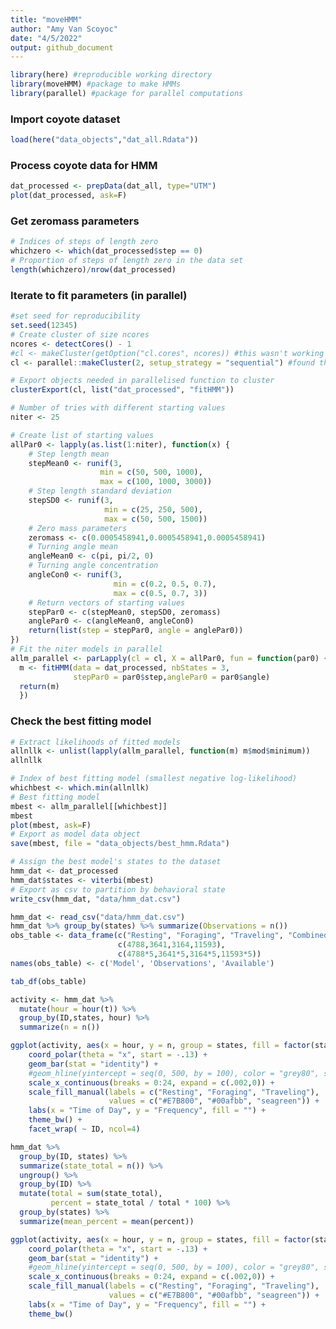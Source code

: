 ```yaml
---
title: "moveHMM"
author: "Amy Van Scoyoc"
date: "4/5/2022"
output: github_document
---
```


```r
library(here) #reproducible working directory
library(moveHMM) #package to make HMMs
library(parallel) #package for parallel computations
```

### Import coyote dataset
```r
load(here("data_objects","dat_all.Rdata"))
```

### Process coyote data for HMM
```r
dat_processed <- prepData(dat_all, type="UTM")
plot(dat_processed, ask=F)
```

### Get zeromass parameters
```r
# Indices of steps of length zero
whichzero <- which(dat_processed$step == 0)
# Proportion of steps of length zero in the data set
length(whichzero)/nrow(dat_processed)
```

### Iterate to fit parameters (in parallel)
```r
#set seed for reproducibility
set.seed(12345)
# Create cluster of size ncores
ncores <- detectCores() - 1
#cl <- makeCluster(getOption("cl.cores", ncores)) #this wasn't working
cl <- parallel::makeCluster(2, setup_strategy = "sequential") #found this solution instead

# Export objects needed in parallelised function to cluster 
clusterExport(cl, list("dat_processed", "fitHMM"))

# Number of tries with different starting values
niter <- 25

# Create list of starting values
allPar0 <- lapply(as.list(1:niter), function(x) { 
    # Step length mean
    stepMean0 <- runif(3,
                    min = c(50, 500, 1000), 
                    max = c(100, 1000, 3000))
    # Step length standard deviation
    stepSD0 <- runif(3,
                     min = c(25, 250, 500),
                     max = c(50, 500, 1500)) 
    # Zero mass parameters 
    zeromass <- c(0.0005458941,0.0005458941,0.0005458941)
    # Turning angle mean
    angleMean0 <- c(pi, pi/2, 0)
    # Turning angle concentration
    angleCon0 <- runif(3,
                       min = c(0.2, 0.5, 0.7),
                       max = c(0.5, 0.7, 3))
    # Return vectors of starting values
    stepPar0 <- c(stepMean0, stepSD0, zeromass)
    anglePar0 <- c(angleMean0, angleCon0)
    return(list(step = stepPar0, angle = anglePar0))
})
# Fit the niter models in parallel
allm_parallel <- parLapply(cl = cl, X = allPar0, fun = function(par0) { 
  m <- fitHMM(data = dat_processed, nbStates = 3, 
              stepPar0 = par0$step,anglePar0 = par0$angle)
  return(m) 
  })
```

### Check the best fitting model
```r
# Extract likelihoods of fitted models
allnllk <- unlist(lapply(allm_parallel, function(m) m$mod$minimum))
allnllk
```

```r
# Index of best fitting model (smallest negative log-likelihood)
whichbest <- which.min(allnllk)
# Best fitting model
mbest <- allm_parallel[[whichbest]]
mbest
plot(mbest, ask=F)
# Export as model data object
save(mbest, file = "data_objects/best_hmm.Rdata")
```

```r
# Assign the best model's states to the dataset 
hmm_dat <- dat_processed
hmm_dat$states <- viterbi(mbest)
# Export as csv to partition by behavioral state
write_csv(hmm_dat, "data/hmm_dat.csv")
```

```r
hmm_dat <- read_csv("data/hmm_dat.csv")
hmm_dat %>% group_by(states) %>% summarize(Observations = n())
obs_table <- data_frame(c("Resting", "Foraging", "Traveling", "Combined"),
                        c(4788,3641,3164,11593), 
                        c(4788*5,3641*5,3164*5,11593*5))
names(obs_table) <- c('Model', 'Observations', 'Available')

tab_df(obs_table)

```

```r
activity <- hmm_dat %>% 
  mutate(hour = hour(t)) %>% 
  group_by(ID,states, hour) %>% 
  summarize(n = n())

ggplot(activity, aes(x = hour, y = n, group = states, fill = factor(states))) +
    coord_polar(theta = "x", start = -.13) +
    geom_bar(stat = "identity") +
    #geom_hline(yintercept = seq(0, 500, by = 100), color = "grey80", size = 0.3) +
    scale_x_continuous(breaks = 0:24, expand = c(.002,0)) +
    scale_fill_manual(labels = c("Resting", "Foraging", "Traveling"), 
                      values = c("#E7B800", "#00afbb", "seagreen")) +
    labs(x = "Time of Day", y = "Frequency", fill = "") +
    theme_bw() +
    facet_wrap( ~ ID, ncol=4)
```

```r
hmm_dat %>% 
  group_by(ID, states) %>% 
  summarize(state_total = n()) %>% 
  ungroup() %>% 
  group_by(ID) %>% 
  mutate(total = sum(state_total), 
         percent = state_total / total * 100) %>% 
  group_by(states) %>% 
  summarize(mean_percent = mean(percent))
```
```r
ggplot(activity, aes(x = hour, y = n, group = states, fill = factor(states))) +
    coord_polar(theta = "x", start = -.13) +
    geom_bar(stat = "identity") +
    #geom_hline(yintercept = seq(0, 500, by = 100), color = "grey80", size = 0.3) +
    scale_x_continuous(breaks = 0:24, expand = c(.002,0)) +
    scale_fill_manual(labels = c("Resting", "Foraging", "Traveling"), 
                      values = c("#E7B800", "#00afbb", "seagreen")) +
    labs(x = "Time of Day", y = "Frequency", fill = "") +
    theme_bw()
```
